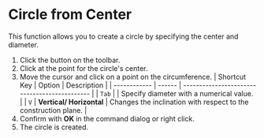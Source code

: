
# Circle from Center 

This function allows you to create a circle by specifying the center and diameter.

<KinouGaiyou shortcut="" command="Center Circle" button="Toolbar" />

1. Click the button on the toolbar.
2. Click at the point for the circle's center.
3. Move the cursor and click on a point on the circumference.
   | Shortcut Key | Option | Description                                   |
   | ------------ | ------ | --------------------------------------------- |
   | `Tab`        |        | Specify diameter with a numerical value. |
   | `V`          | **Vertical/ Horizontal**  | Changes the inclination with respect to the construction plane. |
4. Confirm with **OK** in the command dialog or right click.
5. The circle is created.
